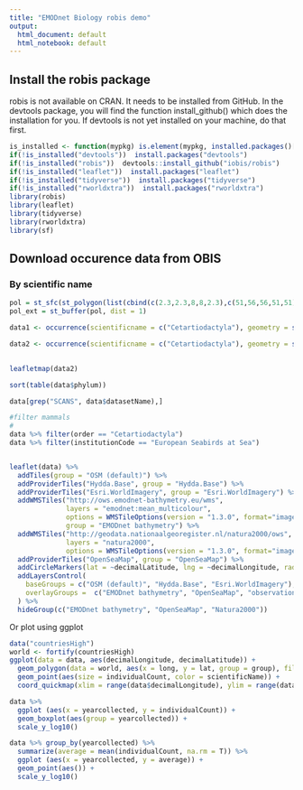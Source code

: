 ---
title: "EMODnet Biology robis demo"
output:
  html_document: default
  html_notebook: default
---

## Install the robis package

robis is not available on CRAN. It needs to be installed from GitHub. In the devtools package, you will find the function install_github() which does the installation for you. If devtools is not yet installed on your machine, do that first.

```{r installation, echo=TRUE, message=FALSE, warning=FALSE}
is_installed <- function(mypkg) is.element(mypkg, installed.packages()[,1])
if(!is_installed("devtools"))  install.packages("devtools")
if(!is_installed("robis"))  devtools::install_github("iobis/robis")
if(!is_installed("leaflet"))  install.packages("leaflet")
if(!is_installed("tidyverse"))  install.packages("tidyverse")
if(!is_installed("rworldxtra"))  install.packages("rworldxtra")
library(robis)
library(leaflet)
library(tidyverse)
library(rworldxtra)
library(sf)
```

## Download occurence data from OBIS

### By scientific name

```{r plotLeafletmap}

pol = st_sfc(st_polygon(list(cbind(c(2.3,2.3,8,8,2.3),c(51,56,56,51,51)))))
pol_ext = st_buffer(pol, dist = 1)

data1 <- occurrence(scientificname = c("Cetartiodactyla"), geometry = st_as_text(pol))

data2 <- occurrence(scientificname = c("Cetartiodactyla"), geometry = st_as_text(pol_ext))
                     

leafletmap(data2)


```


```{r}
sort(table(data$phylum))

data[grep("SCANS", data$datasetName),]

#filter mammals
#
data %>% filter(order == "Cetartiodactyla")
data %>% filter(institutionCode == "European Seabirds at Sea")



```




```{r}

leaflet(data) %>%
  addTiles(group = "OSM (default)") %>%
  addProviderTiles("Hydda.Base", group = "Hydda.Base") %>%
  addProviderTiles("Esri.WorldImagery", group = "Esri.WorldImagery") %>%
  addWMSTiles("http://ows.emodnet-bathymetry.eu/wms",
              layers = "emodnet:mean_multicolour",
              options = WMSTileOptions(version = "1.3.0", format="image/png", transparent = T),
              group = "EMODnet bathymetry") %>%
  addWMSTiles("http://geodata.nationaalgeoregister.nl/natura2000/ows",
              layers = "natura2000",
              options = WMSTileOptions(version = "1.3.0", format="image/png", transparent = T, EPSG = "28992"), group = "Natura2000") %>%
  addProviderTiles("OpenSeaMap", group = "OpenSeaMap") %>%
  addCircleMarkers(lat = ~decimalLatitude, lng = ~decimalLongitude, radius = ~log10(individualCount/100), group = "species") %>%
  addLayersControl(
    baseGroups = c("OSM (default)", "Hydda.Base", "Esri.WorldImagery"),
    overlayGroups =  c("EMODnet bathymetry", "OpenSeaMap", "observations", "Natura2000")
  ) %>%
  hideGroup(c("EMODnet bathymetry", "OpenSeaMap", "Natura2000"))


```


Or plot using ggplot


```{r plotGGplot}

data("countriesHigh")
world <- fortify(countriesHigh)
ggplot(data = data, aes(decimalLongitude, decimalLatitude)) +
  geom_polygon(data = world, aes(x = long, y = lat, group = group), fill = "darkgrey") +
  geom_point(aes(size = individualCount, color = scientificName)) +
  coord_quickmap(xlim = range(data$decimalLongitude), ylim = range(data$decimalLatitude))
```



```{r plot time series}

data %>% 
  ggplot (aes(x = yearcollected, y = individualCount)) + 
  geom_boxplot(aes(group = yearcollected)) + 
  scale_y_log10()

```



```{r}
data %>% group_by(yearcollected) %>% 
  summarize(average = mean(individualCount, na.rm = T)) %>%
  ggplot (aes(x = yearcollected, y = average)) + 
  geom_point(aes()) + 
  scale_y_log10()
```



